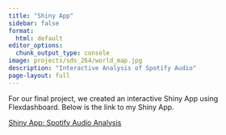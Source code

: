 ```yaml
---
title: "Shiny App"
sidebar: false
format:
  html: default
editor_options: 
  chunk_output_type: console
image: projects/sds_264/world_map.jpg
description: "Interactive Analysis of Spotify Audio"
page-layout: full
---
```


For our final project, we created an interactive Shiny App using Flexdashboard. Below is the link to my Shiny App.

[Shiny App: Spotify Audio Analysis](https://abbyhahs.shinyapps.io/Spotify_Audio_Analysis/)
